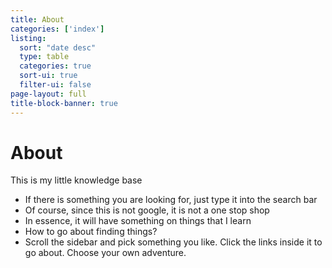 ```yaml
---
title: About
categories: ['index']
listing:
  sort: "date desc"
  type: table
  categories: true
  sort-ui: true
  filter-ui: false
page-layout: full
title-block-banner: true
---
```

# About

This is my little knowledge base 

- If there is something you are looking for, just type it into the search bar 
- Of course, since this is not google, it is not a one stop shop
- In essence, it will have something on things that I learn 
- How to go about finding things? 
- Scroll the sidebar and pick something you like. Click the links inside it to go about. Choose your own adventure.